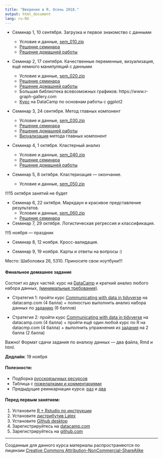 ```yaml
---
title: "Введение в R. Осень 2018."
output: html_document
lang: ru-RU
---
```



* Семинар 1, 10 сентября. Загрузка и первое знакомство с данными
  
    - Условие и данные, [sem_010.zip](https://github.com/bdemeshev/r_intro_3/raw/master/archives/sem_010.zip)
    - [Решение семинара](http://bdemeshev.github.io/r_intro_3/seminar_010_solved.html)
    - [Решение домашней работы](http://bdemeshev.github.io/r_intro_3/hw_010_solutions.html)


* Семинар 2, 17 сентября. Качественные переменные, визуализация, ещё немного манипуляций с данными

    - Условие и данные, [sem_020.zip](https://github.com/bdemeshev/r_intro_3/raw/master/archives/sem_020.zip)
    - [Решение семинара](http://bdemeshev.github.io/r_intro_3/seminar_020_solved.html)
    - [Решение домашней работы](http://bdemeshev.github.io/r_intro_3/hw_020_solutions.html)
    - Большая библиотека всевозможных графиков: https://www.r-graph-gallery.com
    - [Курс](https://www.datacamp.com/courses/data-visualization-with-ggplot2-1) на DataCamp по основнам работы с ggplot2


* Семинар 3, 24 сентября. Метод главных компонент

    - Условие и данные, [sem_030.zip](https://github.com/bdemeshev/r_intro_3/raw/master/archives/sem_030.zip)
    - [Решение семинара](http://bdemeshev.github.io/r_intro_3/seminar_030_solved.html)
    - [Решение домашней работы](http://bdemeshev.github.io/r_intro_3/hw_030_solutions.html)
    - [Визуализация](http://setosa.io/ev/principal-component-analysis/) метода главных компонент


* Семинар 4, 1 октября. Кластерный анализ

    - Условие и данные, [sem_040.zip](https://github.com/bdemeshev/r_intro_3/raw/master/archives/sem_040.zip)
    - [Решение семинара](http://bdemeshev.github.io/r_intro_3/seminar_040_solved.html)
    - [Решение домашней работы](http://bdemeshev.github.io/r_intro_3/hw_040_solutions.html)


* Семинар 5, 8 октября. Кластеризация — окончание.

    - Условие и данные, [sem_050.zip](https://github.com/bdemeshev/r_intro_3/raw/master/archives/sem_050.zip)
    



!!!15 октября занятий не будет

* Семинар 6, 22 октября. Маркдаун и красивое представление результатов.
    - Условие и данные, [sem_060.zip](https://github.com/bdemeshev/r_intro_3/raw/master/archives/sem_060.zip)
    - [Решение семинара](http://bdemeshev.github.io/r_intro_3/seminar_050_solved.html)


* Семинар 7, 29 октября. Логистическая регрессия и классификация.

!!!5 ноября —  праздник

* Семинар 8, 12 ноября. Кросс-валидация.

* Семинар 9, 19 ноября. Карты и ответы на вопросы :)


Место: Шаболовка 26, 5310. Приносите свои ноутбуки!!!
    

#### Финальное домашнее задание

Состоит из двух частей: курс на [DataCamp](https://www.datacamp.com/) и краткий анализ любого набора данных, [(минимальные требования)](http://bdemeshev.github.io/r_intro_3/hw_final.html).

* Стратегия 1: пройти курс [Communicating with data in tidyverse](https://www.datacamp.com/courses/communicating-with-data-in-the-tidyverse) на datacamp.com (4 балла) + полностью выполнить анализ набора данных по [заданию](http://bdemeshev.github.io/r_intro_3/hw_final.html) (6 баллов)

* Стратегия 2: пройти курс [Communicating with data in tidyverse](https://www.datacamp.com/courses/communicating-with-data-in-the-tidyverse) на datacamp.com (4 балла) + пройти ещё один любой курс по R на datacmp.com (4 балла) + выполнить упражнения из [задания](http://bdemeshev.github.io/r_intro_3/hw_final.html) на 2 балла (2 балла)

Важно! Формат сдачи задания по анализу данных — два файла, Rmd и html.

**Дедлайн**: 19 ноября


#### Полезности:


* Подборка [русскоязычных ресурсов](https://github.com/bdemeshev/r_links)
* Таблица с [пожелалками и комментариями](https://docs.google.com/spreadsheets/d/1ySFm0tvKH8-uNhNdkMub7l0D3b2FM-9Ud5Avs14yUaw/edit)
* Предыдущие реинкарнации курса: [раз](http://bdemeshev.github.io/r_socio_hse/) и [два](http://bdemeshev.github.io/r_intro_2/)


#### Перед первым занятием:

1. Установите [R + Rstudio по инструкции](http://bdemeshev.github.io/installation/r/R_installation.html)
1. Установите [дистрибутив Latex](https://www.tug.org/texlive/acquire-netinstall.html)
1. Установите [Github desktop](https://desktop.github.com/)
1. Зарегистрируйтесь на [datacamp.com](http://datacamp.com/)
1. Зарегистрируйтесь на [github.com](http://github.com/)

-------
Созданные для данного курса материалы распространяются по лицензии [Creative Commons Attribution-NonCommercial-ShareAlike](http://creativecommons.org/licenses/by-nc-sa/3.0/deed.ru)
